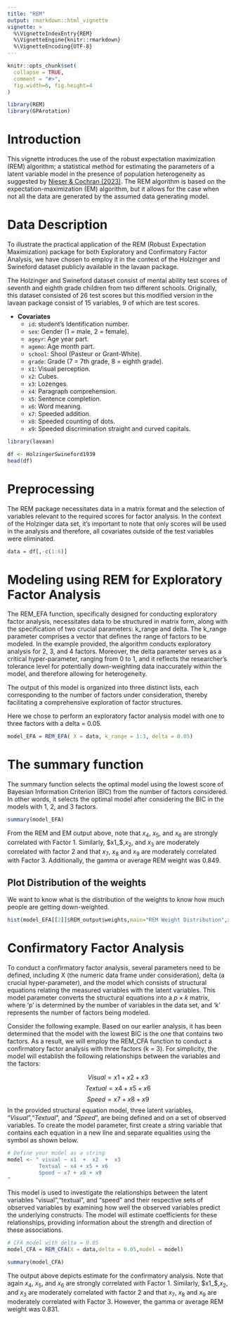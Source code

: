 ```yaml
---
title: "REM"
output: rmarkdown::html_vignette
vignette: >
  %\VignetteIndexEntry{REM}
  %\VignetteEngine{knitr::rmarkdown}
  %\VignetteEncoding{UTF-8}
---
```


```r
knitr::opts_chunk$set(
  collapse = TRUE,
  comment = "#>",
  fig.width=6, fig.height=4
)
```

```r
library(REM)
library(GPArotation)
```

# Introduction
This vignette introduces the use of the robust expectation maximization (REM) algorithm; a statistical method for estimating the parameters of a latent variable model in the presence of population heterogeneity as suggested by [Nieser & Cochran (2023)](https://psycnet.apa.org/doi/10.1037/met0000413). The REM algorithm is based on the expectation-maximization (EM) algorithm, but it allows for the case when not all the data are generated by the assumed data generating model. 

# Data Description 
To illustrate the practical application of the REM (Robust Expectation Maximization) package for both Exploratory and Confirmatory Factor Analysis, we have chosen to employ it in the context of the Holzinger and Swineford dataset publicly available in the lavaan package. 

The Holzinger and Swineford dataset consist of mental ability test scores of seventh and eighth grade children from two different schools. Originally, this
dataset consisted of 26 test scores but this modified version in the lavaan package consist of 15 variables, 9 of which are test scores.

- __Covariates__
    - `id`: student's Identification number.
    - `sex`: Gender (1 = male, 2 = female).
    - `ageyr`: Age year part.
    - `agemo`: Age month part.
    - `school`: Shool (Pasteur or Grant-White).
    - `grade`: Grade (7 = 7th grade, 8 = eighth grade).
    - `x1`: Visual perception.
    - `x2`: Cubes.
    - `x3`: Lozenges.
    - `x4`: Paragraph comprehension.
    - `x5`: Sentence completion.
    - `x6`: Word meaning.
    - `x7`: Speeded addition.
    - `x8`: Speeded counting of dots.
    - `x9`: Speeded discrimination straight and curved capitals.


```r
library(lavaan)

df <- HolzingerSwineford1939
head(df)
```

# Preprocessing 

The REM package necessitates data in a matrix format and the selection of variables relevant to the required scores for factor analysis. In the context of the Holzinger data set, it's important to note that only scores will be used in the analysis and therefore, all covariates outside of the test variables were eliminated.

```r
data = df[,-c(1:6)] 
```


# Modeling using REM for Exploratory Factor Analysis

The REM_EFA function, specifically designed for conducting exploratory factor analysis, necessitates data to be structured in matrix form, along with the specification of two crucial parameters: k_range and delta. The k_range parameter comprises a vector that defines the range of factors to be modeled. In the example provided, the algorithm conducts exploratory analysis for 2, 3, and 4 factors. Moreover, the delta parameter serves as a critical hyper-parameter, ranging from 0 to 1, and it reflects the researcher's tolerance level for potentially down-weighting data inaccurately within the model, and therefore allowing for heterogeneity.

The output of this model is organized into three distinct lists, each corresponding to the number of factors under consideration, thereby facilitating a comprehensive exploration of factor structures.

Here we chose to perform an exploratory factor analysis model with  one to three factors with a delta = 0.05. 

```r
model_EFA = REM_EFA( X = data, k_range = 1:3, delta = 0.05)
```


# The summary function

The summary function selects the optimal model using the lowest score of Bayesian Information Criterion (BIC) from the number of factors considered. In other words, it selects the optimal model after considering the BIC in the models with 1, 2, and 3 factors.

```r
summary(model_EFA)
```

From the REM and EM output above, note that $x_4$, $x_5$, and $x_6$ are strongly correlated with Factor 1. Similarly, $x1_$,$x_2$, and $x_3$ are moderately correlated with factor 2 and that $x_7$, $x_8$ and $x_9$ are moderately correlated with Factor 3. Additionally, the gamma or average REM weight was 0.849. 


## Plot Distribution of the weights

We want to know what is the distribution of the weights to know how much people are getting down-weighted.

```r

hist(model_EFA[[2]]$REM_output$weights,main="REM Weight Distribution",xlab = "Weights", ylab = "Frequency")
```
# Confirmatory Factor Analysis

To conduct a confirmatory factor analysis, several parameters need to be defined, including X (the numeric data frame under consideration), delta (a crucial hyper-parameter), and the model which consists of structural equations relating the measured variables with the latent variables. This model parameter converts the structural equations into a $p \times k$ matrix, where 'p' is determined by the number of variables in the data set, and 'k' represents the number of factors being modeled.

Consider the following example. Based on our earlier analysis, it has been determined that the model with the lowest BIC is the one that contains two factors. As a result, we will employ the REM_CFA function to conduct a confirmatory factor analysis with three factors (k = 3). For simplicity, the model  will establish the following relationships between the variables and the factors: 

$$Visual = x1 + x2 + x3 $$
$$Textual = x4 + x5 + x6 $$
$$Speed = x7 + x8 + x9$$
In the provided structural equation model, three latent variables, "$Visual$","$Textual$", and "$Speed$", are being defined and on a set of observed variables. To create the model parameter, first create a string variable that contains each equation in a new line and separate equalities using the $~$ symbol as shown below. 

```r
# Define your model as a string
model <- " visual ~ x1  +  x2  +  x3 
          Textual ~ x4 + x5 + x6
          Speed ~ x7 + x8 + x9
"
```


This model is used to investigate the relationships between the latent variables "visual","textual", and "speed" and their respective sets of observed variables by examining how well the observed variables predict the underlying constructs. The model will estimate coefficients for these relationships, providing information about the strength and direction of these associations.


```r
# CFA model with delta = 0.05
model_CFA = REM_CFA(X = data,delta = 0.05,model = model)
```

```r
summary(model_CFA)
```
The output above depicts estimate for the confirmatory analysis. Note that again  $x_4$, $x_5$, and $x_6$ are strongly correlated with Factor 1. Similarly, $x1_$,$x_2$, and $x_3$ are moderately correlated with factor 2 and that $x_7$, $x_8$ and $x_9$ are moderately correlated with Factor 3. However, the gamma or average REM weight was 0.831.

